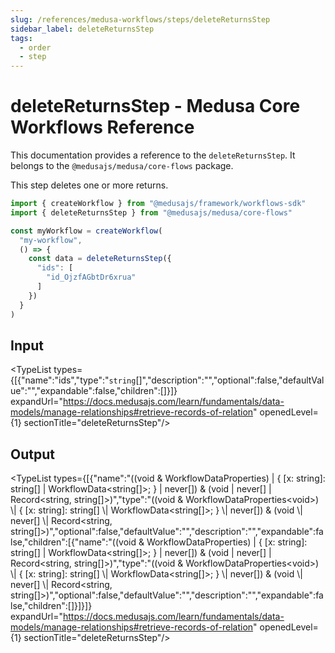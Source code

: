 ```yaml
---
slug: /references/medusa-workflows/steps/deleteReturnsStep
sidebar_label: deleteReturnsStep
tags:
  - order
  - step
---
```



# deleteReturnsStep - Medusa Core Workflows Reference

This documentation provides a reference to the `deleteReturnsStep`. It belongs to the `@medusajs/medusa/core-flows` package.

This step deletes one or more returns.

```ts title="src/workflows/my-workflow.ts"
import { createWorkflow } from "@medusajs/framework/workflows-sdk"
import { deleteReturnsStep } from "@medusajs/medusa/core-flows"

const myWorkflow = createWorkflow(
  "my-workflow",
  () => {
    const data = deleteReturnsStep({
      "ids": [
        "id_OjzfAGbtDr6xrua"
      ]
    })
  }
)
```
  

## Input

<TypeList types={[{"name":"ids","type":"`string`[]","description":"","optional":false,"defaultValue":"","expandable":false,"children":[]}]} expandUrl="https://docs.medusajs.com/learn/fundamentals/data-models/manage-relationships#retrieve-records-of-relation" openedLevel={1} sectionTitle="deleteReturnsStep"/>

## Output

<TypeList types={[{"name":"((void & WorkflowDataProperties<void>) | { [x: string]: string[] | WorkflowData<string[]>; } | never[]) & (void | never[] | Record<string, string[]>)","type":"((void & WorkflowDataProperties&#60;void&#62;) \\| &#123; [x: string]: string[] \\| WorkflowData&#60;string[]&#62;; &#125; \\| never[]) & (void \\| never[] \\| Record&#60;string, string[]&#62;)","optional":false,"defaultValue":"","description":"","expandable":false,"children":[{"name":"((void & WorkflowDataProperties<void>) | { [x: string]: string[] | WorkflowData<string[]>; } | never[]) & (void | never[] | Record<string, string[]>)","type":"((void & WorkflowDataProperties&#60;void&#62;) \\| &#123; [x: string]: string[] \\| WorkflowData&#60;string[]&#62;; &#125; \\| never[]) & (void \\| never[] \\| Record&#60;string, string[]&#62;)","optional":false,"defaultValue":"","description":"","expandable":false,"children":[]}]}]} expandUrl="https://docs.medusajs.com/learn/fundamentals/data-models/manage-relationships#retrieve-records-of-relation" openedLevel={1} sectionTitle="deleteReturnsStep"/>
